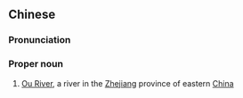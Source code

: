 {{also|瓯江}}
==Chinese==
{{zh-forms|s=瓯江}}
{{wikipedia|lang=zh}}

===Pronunciation===
{{zh-pron
|m=Ōujiāng
|c=au1 gong1
|cat=pn
}}

===Proper noun===
{{zh-proper noun}}

# [[Ou River]], a river in the [[Zhejiang]] province of eastern [[China]]